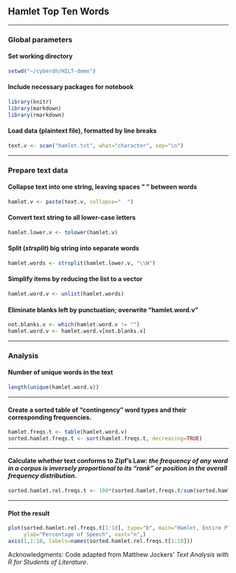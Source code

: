 ## Hamlet Top Ten Words

***  
### Global parameters 
#### Set working directory
```r
setwd("~/cyberdh/HILT-demo")
```

#### Include necessary packages for notebook
```r
library(knitr)
library(markdown)
library(rmarkdown)
```

#### Load data (plaintext file), formatted by line breaks  
```r
text.v <- scan("hamlet.txt", what="character", sep="\n")
```

***   
### Prepare text data
#### Collapse text into one string, leaving spaces " " between words 
```r
hamlet.v <- paste(text.v, collapse="  ")
```

#### Convert text string to all lower-case letters
```r
hamlet.lower.v <- tolower(hamlet.v)
```

#### Split (_strsplit_) big string into separate words
```r
hamlet.words <- strsplit(hamlet.lower.v, "\\W")
```

#### Simplify items by reducing the list to a vector 
```r
hamlet.word.v <- unlist(hamlet.words)
```

#### Eliminate blanks left by punctuation; overwrite "hamlet.word.v"
```r
not.blanks.v <- which(hamlet.word.v != "")
hamlet.word.v <- hamlet.word.v[not.blanks.v]
```

***   
### Analysis
#### Number of unique words in the text
```r
length(unique(hamlet.word.v))
```

***    
#### Create a sorted table of “contingency” word types and their corresponding frequencies.
```r
hamlet.freqs.t <- table(hamlet.word.v)
sorted.hamlet.freqs.t <- sort(hamlet.freqs.t, decreasing=TRUE)
```

***   
#### Calculate whether text conforms to Zipf’s Law: _the frequency of any word in a corpus is inversely proportional to its “rank” or position in the overall frequency distribution_.
```r
sorted.hamlet.rel.freqs.t <- 100*(sorted.hamlet.freqs.t/sum(sorted.hamlet.freqs.t))
```

***    
#### Plot the result
```r
plot(sorted.hamlet.rel.freqs.t[1:10], type="b", main="Hamlet, Entire Play", xlab="Top Ten Words", 
     ylab="Percentage of Speech", xaxt="n",)
axis(1,1:10, labels=names(sorted.hamlet.rel.freqs.t[1:10]))
```


Acknowledgments: Code adapted from Matthew Jockers' _Text Analysis with R for Students of Literature_.
